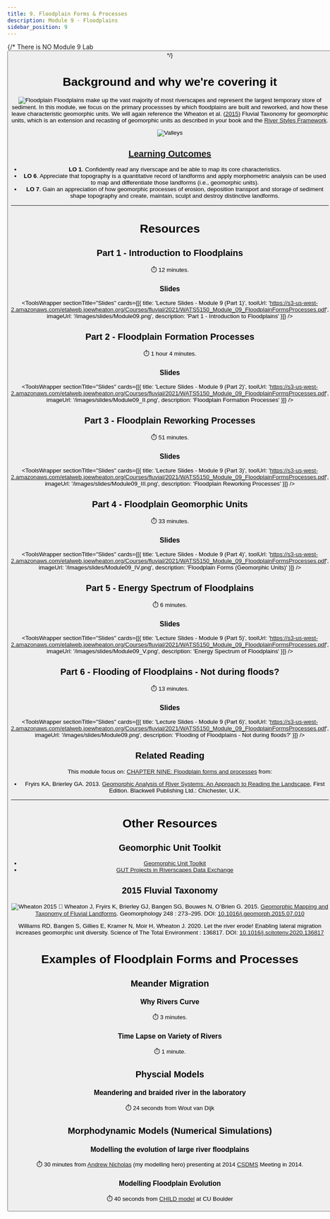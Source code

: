 ```yaml
---
title: 9. Floodplain Forms & Processes
description: Module 9 - Floodplains
sidebar_position: 9
---
```

{/* There is NO Module 9 Lab 
<Button to="../Assignments/module-09_assignment" title="See Corresponding Assignment" fullWidth color="secondary" iconName="AssignmentTurnedIn" />
*/}

# Background and why we're covering it


![Floodplain](/images/pics/floodplain.png)
Floodplains make up the vast majority of most riverscapes and represent the largest temporary store of sediment.  In this module, we focus on the primary processses by which floodplains are built and reworked, and how these leave characteristic geomorphic units. We will again reference  the Wheaton et al. ([2015](https://s3-us-west-2.amazonaws.com/etalweb.joewheaton.org/Courses/Ecohydraulic/2020/Reading/Wheaton_FluvialTaxonomy.pdf)) Fluvial Taxonomy for geomorphic units, which is an extension and recasting of geomorphic units as described in your book and the [River Styles Framework](https://riverstyles.com/).

![Valleys](/images/pics/valleys.png)


## [Learning Outcomes](/syllabus/#course-objectives)

- **LO 1**. Confidently *read* any riverscape and be able to map its core characteristics.
- **LO 6**. Appreciate that topography is a quantitative record of landforms and apply morphometric analysis can be used to map and differentiate those landforms (i.e., geomorphic units).
- **LO 7**. Gain an appreciation of how geomorphic processes of erosion, deposition transport and storage of sediment shape topography and create, maintain, sculpt and destroy distinctive landforms. 

------
# Resources
## Part 1 - Introduction to Floodplains


<YouTubeEmbed videoId="C9cRF9ArnWk" />

⏱️ 12 minutes.

### Slides


<ToolsWrapper
  sectionTitle="Slides"
  cards={[{
    title: 'Lecture Slides - Module 9 (Part 1)',
    toolUrl: 'https://s3-us-west-2.amazonaws.com/etalweb.joewheaton.org/Courses/fluvial/2021/WATS5150_Module_09_FloodplainFormsProcesses.pdf',
    imageUrl: '/images/slides/Module09.png',
    description: 'Part 1 - Introduction to Floodplains'
  }]}
/>

## Part 2 -  Floodplain Formation Processes


<YouTubeEmbed videoId="PL0ZiZg4rilzKyCdF_jTtNOOYAmUQLZ9qU" />

⏱️ 1 hour 4 minutes.

### Slides

<ToolsWrapper
  sectionTitle="Slides"
  cards={[{
    title: 'Lecture Slides - Module 9 (Part 2)',
    toolUrl: 'https://s3-us-west-2.amazonaws.com/etalweb.joewheaton.org/Courses/fluvial/2021/WATS5150_Module_09_FloodplainFormsProcesses.pdf',
    imageUrl: '/images/slides/Module09_II.png',
    description: 'Floodplain Formation Processes'
  }]}
/>

## Part 3 -  Floodplain Reworking Processes 


<YouTubeEmbed videoId="PL0ZiZg4rilzLNC2fUeNDRm5sEwarzP86r" />

⏱️ 51 minutes.

### Slides

<ToolsWrapper
  sectionTitle="Slides"
  cards={[{
    title: 'Lecture Slides - Module 9 (Part 3)',
    toolUrl: 'https://s3-us-west-2.amazonaws.com/etalweb.joewheaton.org/Courses/fluvial/2021/WATS5150_Module_09_FloodplainFormsProcesses.pdf',
    imageUrl: '/images/slides/Module09_III.png',
    description: 'Floodplain Reworking Processes'
  }]}
/>


## Part 4 -  Floodplain Geomorphic Units

<YouTubeEmbed videoId="60im48xLgPg" />

⏱️ 33 minutes.

### Slides

<ToolsWrapper
  sectionTitle="Slides"
  cards={[{
    title: 'Lecture Slides - Module 9 (Part 4)',
    toolUrl: 'https://s3-us-west-2.amazonaws.com/etalweb.joewheaton.org/Courses/fluvial/2021/WATS5150_Module_09_FloodplainFormsProcesses.pdf',
    imageUrl: '/images/slides/Module09_IV.png',
    description: 'Floodplain Forms (Geomorphic Units)'
  }]}
/>

 
## Part 5 -  Energy Spectrum of Floodplains 

<YouTubeEmbed videoId="tEkmPvw-YU4" />

⏱️ 6 minutes.

### Slides

<ToolsWrapper
  sectionTitle="Slides"
  cards={[{
    title: 'Lecture Slides - Module 9 (Part 5)',
    toolUrl: 'https://s3-us-west-2.amazonaws.com/etalweb.joewheaton.org/Courses/fluvial/2021/WATS5150_Module_09_FloodplainFormsProcesses.pdf',
    imageUrl: '/images/slides/Module09_V.png',
    description: 'Energy Spectrum of Floodplains'
  }]}
/>

## Part 6 -  Flooding of Floodplains - Not during floods?


<YouTubeEmbed videoId="aGAXeMsizGk" />

⏱️ 13 minutes.

### Slides

<ToolsWrapper
  sectionTitle="Slides"
  cards={[{
    title: 'Lecture Slides - Module 9 (Part 6)',
    toolUrl: 'https://s3-us-west-2.amazonaws.com/etalweb.joewheaton.org/Courses/fluvial/2021/WATS5150_Module_09_FloodplainFormsProcesses.pdf',
    imageUrl: '/images/slides/Module09.png',
    description: 'Flooding of Floodplains - Not during floods?'
  }]}
/>


 ## Related Reading


This module focus on: [CHAPTER NINE: Floodplain forms and processes](https://ebookcentral-proquest-com.dist.lib.usu.edu/lib/usu/reader.action?docID=1032536&ppg=171) from:
- Fryirs KA, Brierley GA. 2013. [Geomorphic Analysis of River Systems: An Approach to Reading the Landscape](https://www.wiley.com/en-au/Geomorphic+Analysis+of+River+Systems%3A+An+Approach+to+Reading+the+Landscape-p-9781405192743), First Edition.  Blackwell Publishing Ltd.: Chichester, U.K.


-----------
# Other Resources

## Geomorphic Unit Toolkit
- [Geomorphic Unit Toolkit](http://gut.riverscapes.net)
- [GUT Projects in Riverscapes Data Exchange](https://data.riverscapes.net/pt/gut)



## 2015 Fluvial Taxonomy

![Wheaton 2015](/images/covers/Wheaton2015.png)
📄 Wheaton J, Fryirs K, Brierley GJ, Bangen SG, Bouwes N, O’Brien G. 2015. [Geomorphic Mapping and Taxonomy of Fluvial Landforms](https://s3-us-west-2.amazonaws.com/etalweb.joewheaton.org/Courses/Ecohydraulic/2020/Reading/Wheaton_FluvialTaxonomy.pdf). Geomorphology 248 : 273–295. DOI: [10.1016/j.geomorph.2015.07.010](https://dx.doi.org/10.1016/j.geomorph.2015.07.010)
 
Williams RD, Bangen S, Gillies E, Kramer N, Moir H, Wheaton J. 2020. Let the river erode! Enabling lateral migration increases geomorphic unit diversity. Science of The Total Environment : 136817. DOI: [10.1016/j.scitotenv.2020.136817](10.1016/j.scitotenv.2020.136817)




# Examples of Floodplain Forms and Processes
## Meander Migration

### Why Rivers Curve

<YouTubeEmbed videoId="8a3r-cG8Wic" />

⏱️ 3 minutes.

### Time Lapse on Variety of Rivers

<YouTubeEmbed videoId="A5ZmXcTs0Cw" />

⏱️ 1 minute.


## Physcial Models
### Meandering and braided river in the laboratory

<YouTubeEmbed videoId="fv_oCOvsnLA" />

⏱️ 24 seconds from Wout van Dijk
    

## Morphodynamic Models (Numerical Simulations)
### Modelling the evolution of large river floodplains

<YouTubeEmbed videoId="caudHcjuhvw" />

⏱️ 30 minutes from [Andrew Nicholas](https://geography.exeter.ac.uk/staff/index.php?web_id=Andrew_Nicholas) (my modelling hero) presenting at 2014 [CSDMS](https://csdms.colorado.edu/wiki/Main_Page) Meeting in 2014.


### Modelling Floodplain Evolution

<YouTubeEmbed videoId="_G9i_NjYVrQ" />

⏱️ 40 seconds from [CHILD model](https://csdms.colorado.edu/wiki/Model:CHILD) at CU Boulder



